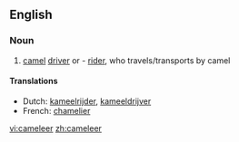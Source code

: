 ==English==

===Noun===
{{en-noun}}

# [[camel]] [[driver]] or - [[rider]], who travels/transports by camel

====Translations====
* Dutch: [[kameelrijder]], [[kameeldrijver]]
* French: [[chamelier]]

[[vi:cameleer]]
[[zh:cameleer]]